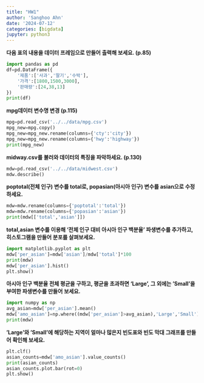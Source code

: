 ```yaml
---
title: "HW1"
author: 'Sanghoo Ahn'
date: '2024-07-12'
categories: [bigdata]
jupyter: python3
---
```


**다음 표의 내용을 데이터 프레임으로 만들어 출력해 보세요. (p.85)**

```python
import pandas as pd
df=pd.DataFrame({
    '제품':['사과','딸기','수박'],
    '가격':[1800,1500,3000],
    '판매량':[24,38,13]
})
print(df)
```


**mpg데이터 변수명 변경 (p.115)**

```python
mpg=pd.read_csv('../../data/mpg.csv')
mpg_new=mpg.copy()
mpg_new=mpg_new.rename(columns={'cty':'city'})
mpg_new=mpg_new.rename(columns={'hwy':'highway'})
print(mpg_new)
```


**midway.csv를 불러와 데이터의 특징을 파악하세요. (p.130)**

```python
mdw=pd.read_csv('../../data/midwest.csv')
mdw.describe()
```


**poptotal(전체 인구) 변수를 total로, popasian(아시아 인구) 변수를 asian으로 수정하세요.**

```python
mdw=mdw.rename(columns={'poptotal':'total'})
mdw=mdw.rename(columns={'popasian':'asian'})
print(mdw[['total','asian']])
```

**total,asian 변수를 이용해 '전체 인구 대비 아시아 인구 백분율' 파생변수를 추가하고, 히스토그램을 만들어 분포를 살펴보세요.**

```python
import matplotlib.pyplot as plt
mdw['per_asian']=mdw['asian']/mdw['total']*100
print(mdw)
mdw['per_asian'].hist()
plt.show()
```

**아시아 인구 백분율 전체 평균을 구하고, 평균을 초과하면 'Large', 그 외에는 'Small'을 부여한 파생변수를 만들어 보세요.**

```python
import numpy as np
avg_asian=mdw['per_asian'].mean()
mdw['amo_asian']=np.where((mdw['per_asian']>avg_asian),'Large','Small')
print(mdw)
```

**'Large'와 'Small'에 해당하는 지역이 얼마나 많은지 빈도표와 빈도 막대 그래프를 만들어 확인해 보세요.**

```python
plt.clf()
asian_counts=mdw['amo_asian'].value_counts()
print(asian_counts)
asian_counts.plot.bar(rot=0)
plt.show()
```

